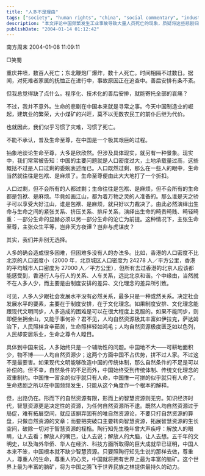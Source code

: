 ```yaml
---
title: "人多不是理由"
tags: ["society", "human rights", "china", "social commentary", "industrial accidents", "population density", "intellectual resources", "development"]
description: "本文评论中国频繁发生工业事故导致大量人员死亡的现象，质疑将这些悲剧归咎于人口过多的观点。作者指出，人口密度与社会发展水平无必然联系，对比香港与北京、以色列与伊拉克的例子说明制度安排和文化理念才是决定性因素。文章呼吁中国应当重视人的生命价值，发展'智慧资源'而非仅关注自然资源。"
publishDate: "2004-01-14 01:12:42"
---
```


南方周末 2004-01-08 11:09:11

□笑蜀

重庆井喷，数百人死亡；东北鞭炮厂爆炸，数十人死亡。时间相隔不过数日。据闻，对死难者家属的抚恤正在进行中，事故原因正在追查中。善后安排有条不紊。

但我总觉得缺了点什么。程序化、技术化的善后安排，就能寄托全部的哀痛？

不过，我并不意外。生命的悲剧在中国本来就是寻常之事。今天中国制造业的崛起，建筑业的繁荣，大小煤矿的兴旺，莫不以无数农民工的前仆后继为代价。

也就因此，我们似乎习惯了灾难，习惯了死亡。

不能不承认，普及生命至尊，在中国是一个极其艰巨的过程。

抽象地谈论生命至尊，大多是欣欣然。但涉及具体现实，就另有一种景象。现实中，我们常常被告知：中国的主要问题就是人口密度过大，土地承载量过高，这些概括不过是人口过剩的委婉表述而已。人口既然过剩，那么在一些人的眼中，生命当然就往往是包袱、是麻烦了。生命至尊便由此大大地打了一个折扣。

人口过剩，但不会所有的人都过剩；生命往往是包袱、是麻烦，但不会所有的生命都是包袱、是麻烦。毕竟如画江山，都为着万物之灵的人准备的。那么谁是天之骄子可以享受大好江山，谁是包袱、是麻烦，就只好以力裁决了。由此必然演绎出生命与生命之间的紧张关系、挤压关系、排斥关系，演绎出生命的畸贵畸贱、畸轻畸重：一部分生命的显赫必须以另一部分生命的沦亡为前提。这种情况下，主张生命至尊，主张众生平等，岂非天方夜谭？岂非与虎谋皮？

其实，我们并非别无选择。

人多的确会造成很多困难，但困难多没有人的办法多。比如，香港的人口密度不比北京的人口密度小（2000 年，北京城区人口密度为 24278 人／平方公里，香港的平均城市人口密度为 27000 人／平方公里），但所有去过香港的北京人应该都能感受到，香港行人与行人的关系、人车关系，远比北京和谐。个中缘由，当然就不在人多人少，而主要是由制度安排的差异、文化理念的差异所引致。

可见，人多人少跟社会发展水平没有必然关系，最多只是一种或然关系。决定社会发展水平的要素，主要在于制度安排，在于文化理念。如果制度安排、文化理念能跟现代文明同步，人多造成的困难是可以在很大程度上克服的。如果不能同步，则即便坐拥金山，又能于事何补？君不见，人均自然资源极其丰富如伊拉克，萨达姆治下，人民照样含辛茹苦，生命照样轻如鸿毛；人均自然资源极度匮乏如以色列，人民却安居乐业，生命之尊令人瞠目。

具体到中国来说，人多始终只是一个辅助性的问题。中国地不大——可耕地面积少，物不博——人均自然资源少；这两个方面中国不占优势，拼不过人家。不过这不是最要害。如果现代文明能够改造中国的传统体制，那么自然条件的不足是可以补偿的。但不幸，自然条件的不足而外，中国始终受到传统体制、传统文化理念的双重制约。中国惟一富余的似乎就只有人命，中国惟一可拼的似乎就只有人命了。生命悲剧之所以在中国频频发生，只能从这个角度作一个根本的解释。

但，出路仍在。形而下的自然资源有限，形而上的智慧资源则无穷。知识经济时代，智慧资源更是决定性的资源，为任何自然资源所不逮。既然人均自然资源过于局促，难有拓展空间，就应该摒弃固有的唯自然资源论，不要只打自然资源的算盘，只做自然资源的文章；而要把突破口主要转向智慧资源，拓展智慧资源的生长空间，破除一切对于智慧资源的桎梏。陶行知先生晚年曾大声疾呼：解放人的眼睛，让人去看；解放人的嘴巴，让人去说；解放人的大脑，让人去想。五千年的文明史，以及海外华侨、华人在经济、科技方面所取得的巨大成就早已证明，中国人本来不笨，中国根本就不缺少智慧资源。只要照陶行知先生说的那样去做，尊重人，尊重人的生命，尊重人的心灵，中国就将拥有世界上最为丰富的脑矿。这个世界上最为丰富的脑矿，将为中国之腾飞于世界民族之林提供最持久的动力。
